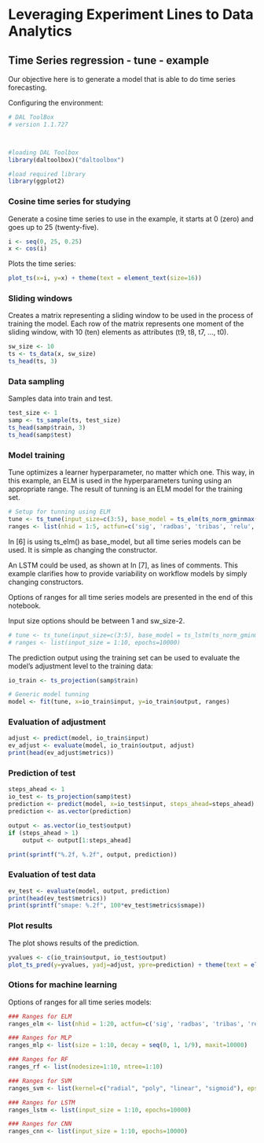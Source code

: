 # Leveraging Experiment Lines to Data Analytics

## Time Series regression - tune - example

Our objective here is to generate a model that is able to do time series forecasting.

Configuring the environment:

```r
# DAL ToolBox
# version 1.1.727



#loading DAL Toolbox
library(daltoolbox)("daltoolbox")

#load required library
library(ggplot2)
```

### Cosine time series for studying

Generate a cosine time series to use in the example, it starts at 0 (zero) and goes up to 25 (twenty-five).

```r
i <- seq(0, 25, 0.25)
x <- cos(i)
```

Plots the time series:

```r
plot_ts(x=i, y=x) + theme(text = element_text(size=16))
```

### Sliding windows

Creates a matrix representing a sliding window to be used in the process of training the model. Each row of the matrix represents one moment of the sliding window, with 10 (ten) elements as attributes (t9, t8, t7, ..., t0).

```r
sw_size <- 10
ts <- ts_data(x, sw_size)
ts_head(ts, 3)
```

### Data sampling

Samples data into train and test.

```r
test_size <- 1
samp <- ts_sample(ts, test_size)
ts_head(samp$train, 3)
ts_head(samp$test)
```

### Model training

Tune optimizes a learner hyperparameter, no matter which one. This way, in this example, an ELM is used in the hyperparameters tuning using an appropriate range. The result of tunning is an ELM model for the training set.

```r
# Setup for tunning using ELM
tune <- ts_tune(input_size=c(3:5), base_model = ts_elm(ts_norm_gminmax()))
ranges <- list(nhid = 1:5, actfun=c('sig', 'radbas', 'tribas', 'relu', 'purelin'))
```

In [6] is using ts_elm() as base_model, but all time series models can be used. It is simple as changing the constructor.

An LSTM could be used, as shown at In [7], as lines of comments. This example clarifies how to provide variability on workflow models by simply changing constructors.

Options of ranges for all time series models are presented in the end of this notebook.

Input size options should be between 1 and sw_size-2.

```r
# tune <- ts_tune(input_size=c(3:5), base_model = ts_lstm(ts_norm_gminmax()))
# ranges <- list(input_size = 1:10, epochs=10000)
```

The prediction output using the training set can be used to evaluate the model's adjustment level to the training data:

```r
io_train <- ts_projection(samp$train)

# Generic model tunning
model <- fit(tune, x=io_train$input, y=io_train$output, ranges)
```

### Evaluation of adjustment

```r
adjust <- predict(model, io_train$input)
ev_adjust <- evaluate(model, io_train$output, adjust)
print(head(ev_adjust$metrics))
```

### Prediction of test

```r
steps_ahead <- 1
io_test <- ts_projection(samp$test)
prediction <- predict(model, x=io_test$input, steps_ahead=steps_ahead)
prediction <- as.vector(prediction)

output <- as.vector(io_test$output)
if (steps_ahead > 1)
    output <- output[1:steps_ahead]

print(sprintf("%.2f, %.2f", output, prediction))
```

### Evaluation of test data

```r
ev_test <- evaluate(model, output, prediction)
print(head(ev_test$metrics))
print(sprintf("smape: %.2f", 100*ev_test$metrics$smape))
```

### Plot results

The plot shows results of the prediction. 

```r
yvalues <- c(io_train$output, io_test$output)
plot_ts_pred(y=yvalues, yadj=adjust, ypre=prediction) + theme(text = element_text(size=16))
```

### Otions for machine learning

Options of ranges for all time series models:

```r
### Ranges for ELM
ranges_elm <- list(nhid = 1:20, actfun=c('sig', 'radbas', 'tribas', 'relu', 'purelin'))

### Ranges for MLP
ranges_mlp <- list(size = 1:10, decay = seq(0, 1, 1/9), maxit=10000)

### Ranges for RF
ranges_rf <- list(nodesize=1:10, ntree=1:10)

### Ranges for SVM
ranges_svm <- list(kernel=c("radial", "poly", "linear", "sigmoid"), epsilon=seq(0, 1, 0.1), cost=seq(20, 100, 20))

### Ranges for LSTM
ranges_lstm <- list(input_size = 1:10, epochs=10000)

### Ranges for CNN
ranges_cnn <- list(input_size = 1:10, epochs=10000)
```

